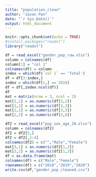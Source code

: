 ```yaml
---
title: "population_clean"
author: "Jason Pan"
date: "`r Sys.Date()`"
output: html_document
---
```


```r
knitr::opts_chunk$set(echo = TRUE)
#install.packages("readxl")
library("readxl")

```

```r
df = read_excel("gender_pop_raw.xlsx")
column = colnames(df)
column[1] = "col 1"
colnames(df) = column
index = which(df$`col 1` == 'Total')
df = df[3:index,]
index = which(df[1,] == 2018)
df = df[,index:ncol(df)]
df
mat = matrix(nrow = 3, ncol = 2)
mat[1,1] = as.numeric(df[3,2])
mat[1,2] = as.numeric(df[3,3])
mat[2,1] = as.numeric(df[3,5])
mat[2,2] = as.numeric(df[3,6])
```

```r
df2 = read_excel("pop_sex_age_20.xlsx")
column = colnames(df2)
df2 = df2[5,]
df2 = df2[,2:4]
colnames(df2) = c("","Male","Female")
mat[3,1] = as.numeric(df2[1,2])
mat[3,2] = as.numeric(df2[1,3])
df = as.data.frame(mat)
colnames(df) = c("Male","Female")
rownames(df) = c("2018","2019","2020")
write.csv(df,"gender_pop_cleaned.csv")

```